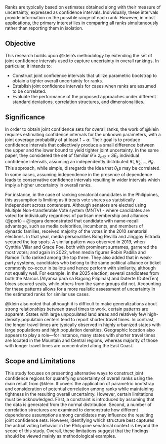 Ranks are typically based on estimates obtained along with their measure of uncertainty, expressed as confidence intervals. Individually, these intervals provide information on the possible range of each rank. However, in most applications, the primary interest lies in comparing all ranks simultaneously rather than reporting them in isolation. 

## Objective

This research builds upon @klein's methodology by extending the set of joint confidence intervals used to capture uncertainty in overall rankings. In particular, it intends to:

- Construct joint confidence intervals that utilize parametric bootstrap to obtain a tighter overall uncertainty for ranks.
- Establish joint confidence intervals for cases when ranks are assumed to be correlated.
- Evaluate the performance of the proposed approaches under different standard deviations, correlation structures, and dimensionalities.

## Significance

In order to obtain joint confidence sets for overall ranks, the work of @klein requires estimating confidence intervals for the unknown parameters, with a joint coverage probability of at least $1-\alpha$. Their goal is to produce confidence intervals that collectively produce a small difference between the upper and the lower bound to yield tighter joint uncertainty. In the same paper, they considered the set of familiar $\hat{\theta} \pm z_{\alpha/2}+SE_k$ individual confidence intervals, assuming an independently distributed $\hat{\theta}_1, \hat{\theta}_2, \dots, \hat{\theta}_K$. This approach, while simple, disregards the idea that $\theta_k$s may be correlated. In some cases, assuming independence in the presence of dependence leads to conservative confidence intervals resulting in wider intervals which imply a higher uncertainty in overall ranks. 

For instance, in the case of ranking senatorial candidates in the Philippines, this assumption is limiting as it treats vote shares as statistically independent across contenders. Although senators are elected using Multiple Non-transferable Vote system (MNTV) - where candidates are voted for individually regardless of partisan membership and alliances (@pork) - @legara demonstrated that candidate with name-recall advantage, such as media celebrities, incumbents, and members of dynastic families, received majority of the votes in the 2010 senatorial elections. In that year, media personalities Bong Revilla and Jinggoy Estrada secured the top spots. A similar pattern was observed in 2019, when Cynthia Villar and Grace Poe, both with prominent surnames, garnered the most votes; and again in 2022, when media figures Robin Padilla and Ramon Tulfo ranked among the top three. They also added that in weak-party systems, candidates who belong to the same political alliance or ticket commonly co-occur in ballots and hence perform with similarity, although not equally well. For example, in the 2025 election, several candidates from both the Marcos (Alyansa para sa Bagong Pilipinas) and Duterte (DuterTen) blocs secured seats, while others from the same groups did not. Accounting for these patterns allows for a more realistic assessment of uncertainty in the estimated ranks for similar use cases.

@klein also noted that although it is difficult to make generalizations about strong relationships between travel times to work, certain patterns are apparent. States with large unpopulated land areas and relatively few high-density population centers tend to report shorter travel times. In contrast, the longer travel times are typically observed in highly urbanized states with large populations and high population densities. Geographic location also appears to play a role—for instance, many states with shorter travel times are located in the Mountain and Central regions, whereas majority of those with longer travel times are concentrated along the East Coast.

## Scope and Limitations

This study focuses on presenting alternative ways to construct joint confidence regions for quantifying uncertainty of overall ranks using the main result from @klein. It covers the application of parametric bootstrap and consideration of potential correlation among ranks while maintaining tightness in the resulting overall uncertainty. However, certain limitations must be acknowledged. First, a constraint is introduced by assuming that the data is generated from the normal distribution. Second, a number of correlation structures are examined to demonstrate how different dependence assumptions among candidates may influence the resulting joint confidence sets. However, identifying which structure best captures the actual voting behavior in the Philippine senatorial context is beyond the scope of this study. Overall, these limitations suggest that the findings should be viewed mainly as methodological examples.
 
